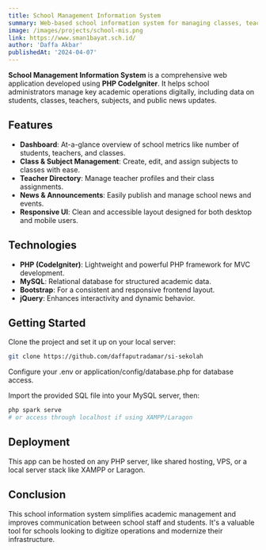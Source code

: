 ```yaml
---
title: School Management Information System
summary: Web-based school information system for managing classes, teachers, subjects, and announcements.
image: /images/projects/school-mis.png
link: https://www.sman1bayat.sch.id/
author: 'Daffa Akbar'
publishedAt: '2024-04-07'
---
```


**School Management Information System** is a comprehensive web application developed using **PHP CodeIgniter**. It helps school administrators manage key academic operations digitally, including data on students, classes, teachers, subjects, and public news updates.

## Features

- **Dashboard**: At-a-glance overview of school metrics like number of students, teachers, and classes.
- **Class & Subject Management**: Create, edit, and assign subjects to classes with ease.
- **Teacher Directory**: Manage teacher profiles and their class assignments.
- **News & Announcements**: Easily publish and manage school news and events.
- **Responsive UI**: Clean and accessible layout designed for both desktop and mobile users.

## Technologies

- **PHP (CodeIgniter)**: Lightweight and powerful PHP framework for MVC development.
- **MySQL**: Relational database for structured academic data.
- **Bootstrap**: For a consistent and responsive frontend layout.
- **jQuery**: Enhances interactivity and dynamic behavior.

## Getting Started

Clone the project and set it up on your local server:

```bash
git clone https://github.com/daffaputradamar/si-sekolah
```

Configure your .env or application/config/database.php for database access.

Import the provided SQL file into your MySQL server, then:

```bash
php spark serve
# or access through localhost if using XAMPP/Laragon
```


## Deployment

This app can be hosted on any PHP server, like shared hosting, VPS, or a local server stack like XAMPP or Laragon.

## Conclusion

This school information system simplifies academic management and improves communication between school staff and students. It's a valuable tool for schools looking to digitize operations and modernize their infrastructure.